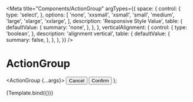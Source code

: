 
<Meta
  title="Components/ActionGroup"
  argTypes={{
    space: {
      control: {
        type: 'select',
      },
      options: [
        'none',
        'xxsmall',
        'xsmall',
        'small',
        'medium',
        'large',
        'xlarge',
        'xxlarge',
      ],
      description: 'Responsive Style Value',
      table: {
        defaultValue: {
          summary: 'none',
        },
      },
    },
    verticalAlignment: {
      control: {
        type: 'boolean',
      },
      description: 'alignment vertical',
      table: {
        defaultValue: {
          summary: false,
        },
      },
    },
  }}
/>

# ActionGroup

  <ActionGroup {...args}>
    <Button variant="text" size="small">
      Cancel
    </Button>
    <Button variant="primary" size="small">
      Confirm
    </Button>
  </ActionGroup>
);

<Canvas>
  <Story name="Default">{Template.bind({})}</Story>
</Canvas>

<ArgsTable story="Default" />
